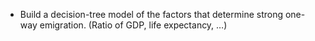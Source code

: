 



* Build a decision-tree model of the factors that determine strong one-way emigration.  (Ratio of GDP, life expectancy, ...)

